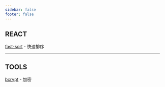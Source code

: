 ```yaml
---
sidebar: false
footer: false
---
```


## REACT

[fast-sort](https://www.npmjs.com/package/fast-sort) - 快速排序

---

## TOOLS

[bcrypt](https://www.npmjs.com/package/bcrypt) - 加密
